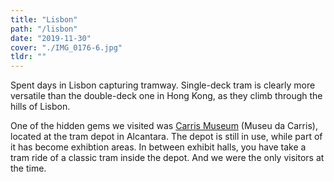 ```yaml
---
title: "Lisbon"
path: "/lisbon"
date: "2019-11-30"
cover: "./IMG_0176-6.jpg"
tldr: ""
---
```



Spent days in Lisbon capturing tramway. Single-deck tram is clearly more versatile than the double-deck one in Hong Kong, as they climb through the hills of Lisbon.

One of the hidden gems we visited was [Carris Museum](http://museu.carris.pt/en/) (Museu da Carris), located at the tram depot in Alcantara. The depot is still in use, while part of it has become exhibtion areas. In between exhibit halls, you have take a tram ride of a classic tram inside the depot. And we were the only visitors at the time.

<ZoomImage src={IMG_00963} />
<GridBlock>
  <ZoomImage src={IMG_0108} />
  <ZoomImage src={IMG_0112} />
</GridBlock>
<ZoomImage src={IMG_0176} />
<ZoomImage src={IMG_8024} />
